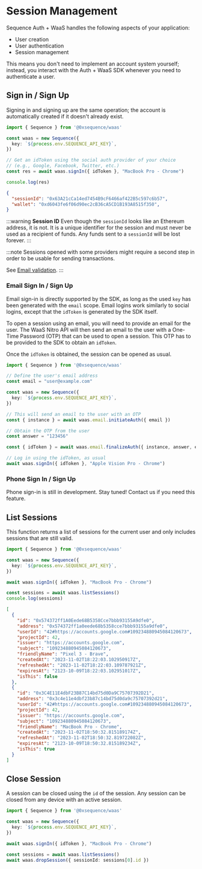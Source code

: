 # Session Management

Sequence Auth + WaaS handles the following aspects of your application:

- User creation
- User authentication
- Session management

This means you don't need to implement an account system yourself; instead, you interact with the Auth + WaaS SDK whenever you need to authenticate a user.

## Sign in / Sign Up

Signing in and signing up are the same operation; the account is automatically created if it doesn't already exist.

```ts
import { Sequence } from '@0xsequence/waas'

const waas = new Sequence({
  key: `${process.env.SEQUENCE_API_KEY}`,
})

// Get an idToken using the social auth provider of your choice
// (e.g., Google, Facebook, Twitter, etc.)
const res = await waas.signIn({ idToken }, "MacBook Pro - Chrome")

console.log(res)
```

```json
{
  "sessionId": "0x63A21cCa14ed7454B9cF6466af422B5c597c6b57",
  "wallet": "0xd6043fe6f06d90ec2cB36cA5CD1B193A8515f350",
}
```

:::warning **Session ID**
Even though the `sessionId` looks like an Ethereum address, it is not. It is a unique identifier for the session and must never be used as a recipient of funds. Any funds sent to a `sessionId` will be lost forever.
:::

:::note
Sessions opened with some providers might require a second step in order to be usable for sending transactions.

See [Email validation](/waas/waas-auth/validation).
:::

### Email Sign In / Sign Up

Email sign-in is directly supported by the SDK, as long as the used `key` has been generated with the `email` scope. Email logins work similarly to social logins, except that the `idToken` is generated by the SDK itself.

To open a session using an email, you will need to provide an email for the user. The WaaS Nitro API will then send an email to the user with a One-Time Password (OTP) that can be used to open a session. This OTP has to be provided to the SDK to obtain an `idToken`.

Once the `idToken` is obtained, the session can be opened as usual.

```ts
import { Sequence } from '@0xsequence/waas'

// Define the user's email address
const email = "user@example.com"

const waas = new Sequence({
  key: `${process.env.SEQUENCE_API_KEY}`,
})

// This will send an email to the user with an OTP
const { instance } = await waas.email.initiateAuth({ email })

// Obtain the OTP from the user
const answer = "123456"

const { idToken } = await waas.email.finalizeAuth({ instance, answer, email })

// Log in using the idToken, as usual
await waas.signIn({ idToken }, "Apple Vision Pro - Chrome")
```

### Phone Sign In / Sign Up

Phone sign-in is still in development. Stay tuned!
Contact us if you need this feature.

## List Sessions

This function returns a list of sessions for the current user and only includes sessions that are still valid.

```ts
import { Sequence } from '@0xsequence/waas'

const waas = new Sequence({
  key: `${process.env.SEQUENCE_API_KEY}`,
})

await waas.signIn({ idToken }, "MacBook Pro - Chrome")

const sessions = await waas.listSessions()
console.log(sessions)
```

```json
[
  {
    "id": "0x574372ff1A0Eede68B5358Cce7bbb93155A9dfe0",
    "address": "0x574372ff1a0eede68b5358cce7bbb93155a9dfe0",
    "userId": "42#https://accounts.google.com#109234880945084120673",
    "projectId": 42,
    "issuer": "https://accounts.google.com",
    "subject": "109234880945084120673",
    "friendlyName": "Pixel 3 - Brave",
    "createdAt": "2023-11-02T18:22:03.102950917Z",
    "refreshedAt": "2023-11-02T18:22:03.109787921Z",
    "expiresAt": "2123-10-09T18:22:03.102951017Z",
    "isThis": false
  },
  {
    "id": "0x3C4E11E4dbF23B87C14bd75d0Da9C75707392D21",
    "address": "0x3c4e11e4dbf23b87c14bd75d0da9c75707392d21",
    "userId": "42#https://accounts.google.com#109234880945084120673",
    "projectId": 42,
    "issuer": "https://accounts.google.com",
    "subject": "109234880945084120673",
    "friendlyName": "MacBook Pro - Chrome",
    "createdAt": "2023-11-02T18:50:32.815189174Z",
    "refreshedAt": "2023-11-02T18:50:32.819722082Z",
    "expiresAt": "2123-10-09T18:50:32.815189234Z",
    "isThis": true
  }
]
```

## Close Session

A session can be closed using the `id` of the session. Any session can be closed from any device with an active session.

```ts
import { Sequence } from '@0xsequence/waas'

const waas = new Sequence({
  key: `${process.env.SEQUENCE_API_KEY}`,
})

await waas.signIn({ idToken }, "MacBook Pro - Chrome")

const sessions = await waas.listSessions()
await waas.dropSession({ sessionId: sessions[0].id })
```
